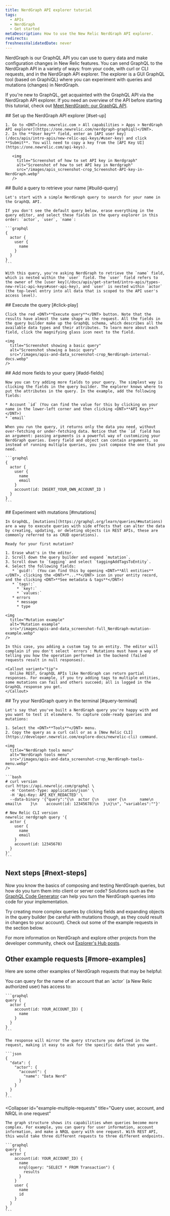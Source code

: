 ```yaml
---
title: NerdGraph API explorer tutorial
tags:
  - APIs
  - NerdGraph
  - Get started
metaDescription: How to use the New Relic NerdGraph API explorer. 
redirects:
freshnessValidatedDate: never
---
```


NerdGraph is our GraphQL API you can use to query data and make configuration changes in New Relic features. You can send GraphQL to the NerdGraph API in a variety of ways: from your code, with curl or CLI requests, and in the NerdGraph API explorer. The explorer is a GUI GraphQL tool (based on GraphiQL) where you can experiment with queries and mutations (changes) in NerdGraph.

If you're new to GraphQL, get acquainted with the GraphQL API via the NerdGraph API explorer. If you need an overview of the API before starting this tutorial, check out [Meet NerdGraph: our GraphQL API](/docs/apis/nerdgraph/get-started/introduction-new-relic-nerdgraph).

<Steps>
  <Step>
    ## Set up the NerdGraph API explorer [#set-up]

    1. Go to <DNT>[one.newrelic.com > All capabilities > Apps > NerdGraph API explorer](https://one.newrelic.com/nerdgraph-graphiql)</DNT>.
    2. In the **User key** field, enter an [API user key](/docs/apis/intro-apis/new-relic-api-keys/#user-key) and click **Submit**. You will need to copy a key from the [API Key UI](https://one.newrelic.com/api-keys).

       <img
         title="Screenshot of how to set API key in Nerdgraph"
         alt="Screenshot of how to set API key in Nerdgraph"
         src="/images/apis_screenshot-crop_Screenshot-API-key-in-NerdGraph.webp"
       />
  </Step>

  <Step>
    ## Build a query to retrieve your name [#build-query]

    Let's start with a simple NerdGraph query to search for your name in the GraphQL API.

    If you don't see the default query below, erase everything in the query editor, and select these fields in the query explorer in this order: `actor`, `user`, `name`:

    ```graphql
    {
      actor {
        user {
          name
        }
      }
    }
    ```

    With this query, you're asking NerdGraph to retrieve the `name` field, which is nested within the `user` field. The `user` field refers to the owner of the [user key](/docs/apis/get-started/intro-apis/types-new-relic-api-keys#user-api-key), and `user` is nested within `actor` (the top-level entry into all data that is scoped to the API user's access level).
  </Step>

  <Step>
    ## Execute the query [#click-play]

    Click the red <DNT>**Execute query**</DNT> button. Note that the results have almost the same shape as the request. All the fields in the query builder make up the GraphQL schema, which describes all the available data types and their attributes. To learn more about each field, click the magnifying glass icon next to the field.

    <img
      title="Screenshot showing a basic query"
      alt="Screenshot showing a basic query"
      src="/images/apis-and-data_screenshot-crop_NerdGraph-internal-docs.webp"
    />
  </Step>

  <Step>
    ## Add more fields to your query [#add-fields]

    Now you can try adding more fields to your query. The simplest way is clicking the fields in the query builder. The explorer knows where to put the attributes in the query. In the example, add the following fields:

    * Account `id` (You can find the value for this by clicking on your name in the lower-left corner and then clicking <DNT>**API Keys**</DNT>)
    * `email`

    When you run the query, it returns only the data you need, without over-fetching or under-fetching data. Notice that the `id` field has an argument: passing arguments is a powerful way of customizing your NerdGraph queries. Every field and object can contain arguments, so instead of running multiple queries, you just compose the one that you need.

    ```graphql
    {
      actor {
        user {
          name
          email
        }
        account(id: INSERT_YOUR_OWN_ACCOUNT_ID )
      }
    }
    ```
  </Step>

  <Step>
    ## Experiment with mutations [#mutations]

    In GraphQL, [mutations](https://graphql.org/learn/queries/#mutations) are a way to execute queries with side effects that can alter the data by creating, updating, or deleting objects (in REST APIs, these are commonly referred to as CRUD operations).

    Ready for your first mutation?

    1. Erase what's in the editor.
    2. Scroll down the query builder and expand `mutation`.
    3. Scroll down to `tagging` and select `taggingAddTagsToEntity`.
    4. Select the following fields:
       * `guid!:` (You can find this by opening <DNT>**All entities**</DNT>, clicking the <DNT>**...**</DNT> icon in your entity record, and the clicking <DNT>**See metadata & tags**</DNT>)
       * `tags!:`
         * `key!:`
         * `values:`
       * errors
         * message
         * type

    <img
      title="Mutation example"
      alt="Mutation example"
      src="/images/apis-and-data_screenshot-full_NerdGraph-mutation-example.webp"
    />

    In this case, you adding a custom tag to an entity. The editor will complain if you don't select `errors`: Mutations must have a way of telling you how the operation performed in the backend (failed requests result in null responses).

    <Callout variant="tip">
      Unlike REST, GraphQL APIs like NerdGraph can return partial responses. For example, if you try adding tags to multiple entities, some mutations can fail and others succeed; all is logged in the GraphQL response you get.
    </Callout>
  </Step>

  <Step>
    ## Try your NerdGraph query in the terminal [#query-terminal]

    Let's say that you've built a NerdGraph query you're happy with and you want to test it elsewhere. To capture code-ready queries and mutations:

    1. Select the <DNT>**Tools**</DNT> menu.
    2. Copy the query as a curl call or as a [New Relic CLI](https://developer.newrelic.com/explore-docs/newrelic-cli) command.

    <img
      title="NerdGraph tools menu"
      alt="NerdGraph tools menu"
      src="/images/apis-and-data_screenshot-crop_NerdGraph-tools-menu.webp"
    />

    ```bash
    # curl version
    curl https://api.newrelic.com/graphql \
      -H 'Content-Type: application/json' \
      -H 'Api-Key: API_KEY_REDACTED' \
      --data-binary '{"query":"{\n  actor {\n    user {\n      name\n      email\n    }\n    account(id: 12345678)\n  }\n}\n", "variables":""}'

    # New Relic CLI version
    newrelic nerdgraph query '{
      actor {
        user {
          name
          email
        }
        account(id: 12345678)
      }
    }'
    ```
  </Step>
</Steps>

## Next steps [#next-steps]

Now you know the basics of composing and testing NerdGraph queries, but how do you turn them into client or server code? Solutions such as the [GraphQL Code Generator](https://graphql-code-generator.com/) can help you turn the NerdGraph queries into code for your implementation.

Try creating more complex queries by clicking fields and expanding objects in the query builder (be careful with mutations though, as they could result in changes to your account). Check out some of the example requests in the section below.

For more information on NerdGraph and explore other projects from the developer community, check out [Explorer's Hub posts](https://discuss.newrelic.com/search?q=nerdgraph).

## Other example requests [#more-examples]

Here are some other examples of NerdGraph requests that may be helpful:

<CollapserGroup>
  <Collapser
    id="example-account-user"
    title="Query accounts a New Relic user can access"
  >
    You can query for the name of an account that an `actor` (a New Relic authorized user) has access to:

    ```graphql
    query {
      actor {
        account(id: YOUR_ACCOUNT_ID) {
          name
        }
      }
    }
    ```

    The response will mirror the query structure you defined in the request, making it easy to ask for the specific data that you want.

    ```json
    {
      "data": {
        "actor": {
          "account": {
            "name": "Data Nerd"
          }
        }
      }
    }
    ```
  </Collapser>

  <Collapser
    id="example-multiple-requests"
    title="Query user, account, and NRQL in one request"
  >
    The graph structure shows its capabilities when queries become more complex. For example, you can query for user information, account information, and make a NRQL query with one request. With REST API, this would take three different requests to three different endpoints.

    ```graphql
    query {
      actor {
        account(id: YOUR_ACCOUNT_ID) {
          name
          nrql(query: "SELECT * FROM Transaction") {
            results
          }
        }
        user {
          name
          id
        }
      }
    }
    ```
  </Collapser>
</CollapserGroup>
